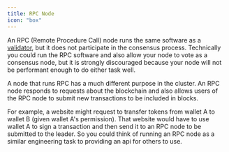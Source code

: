 ```yaml
---
title: RPC Node
icon: "box"
---
```


An RPC (Remote Procedure Call) node runs the same software as a [validator](/validators/introduction), but it does not participate in the consensus process. Technically you could run the RPC software and also allow your node to vote as a consensus node, but it is strongly discouraged because your node will not be performant enough to do either task well.

A node that runs RPC has a much different purpose in the cluster. An RPC node responds to requests about the blockchain and also allows users of the RPC node to submit new transactions to be included in blocks.

For example, a website might request to transfer tokens from wallet A to wallet B (given wallet A's permission). That website would have to use wallet A to sign a transaction and then send it to an RPC node to be submitted to the leader. So you could think of running an RPC node as a similar engineering task to providing an api for others to use.
